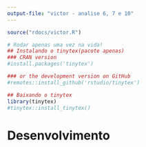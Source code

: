 ```yaml
---
output-file: "victor - analise 6, 7 e 10"
---
```


```r
source("rdocs/victor.R")
```

```r
# Rodar apenas uma vez na vida!
## Instalando o tinytex(pacote apenas)
### CRAN version
#install.packages('tinytex')

### or the development version on GitHub
#remotes::install_github('rstudio/tinytex')

## Baixando o tinytex
library(tinytex)
#tinytex::install_tinytex()

```

# Desenvolvimento 

```{=latex}
	\begin{tabular} { | l |
			S[table-format = 2.2]
			S[table-format = 2.2]
			|}
	\hline
		\textbf{Estatística} & \textbf{Urbana} & \textbf{Rural} \\
		\hline
		Média & 211.11 & 187.7 \\
		Desvio Padrão & 26.85 & 24.91 \\
		Variância & 721.03 & 620.34 \\
		Mínimo & 151.58 & 140.71 \\
		1º Quartil & 190.91  & 166.83 \\
		Mediana & 209.56 & 191.47 \\
		3º Quartil & 231.82 & 208.62 \\
		Máximo & 282.63 & 238.48 \\
	\hline
	\end{tabular}

```

```{=latex}
	\begin{tabular} { | l |
			S[table-format = 2.2]
			S[table-format = 2.2]
			|}
	\hline
		\textbf{Estatística} & \textbf{Mat} & \textbf{Por} \\
		\hline
		Média & 206.78 & 187.08 \\
		Desvio Padrão & 27.97 & 23.91 \\
		Variância & 782.22 & 571.7 \\
		Mínimo & 140.71 & 129.97 \\
		1º Quartil & 186.92 & 170.76 \\
		Mediana & 206.43 & 184.64 \\
		3º Quartil & 227.12 & 206.14 \\
		Máximo & 282.63 & 251.18 \\
	\hline
	\end{tabular}
```


